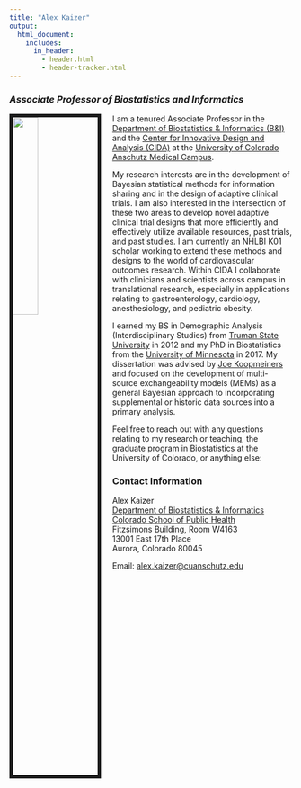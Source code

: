 ```yaml
---
title: "Alex Kaizer"
output: 
  html_document:
    includes:
      in_header:
        - header.html
        - header-tracker.html
---
```


### *Associate Professor of Biostatistics and Informatics*

<img src="./files/alex-kaizer.jpg" style="width:30%; border:6px solid; margin-right:20px; margin-bottom:20px" align="left">

I am a tenured Associate Professor in the [Department of Biostatistics & Informatics (B&I)](https://coloradosph.cuanschutz.edu/education/departments/biostatistics-informatics) and the [Center for Innovative Design and Analysis (CIDA)](https://coloradosph.cuanschutz.edu/research-and-practice/centers-programs/cida) at the [University of Colorado Anschutz Medical Campus](https://cuanschutz.edu/). 

My research interests are in the development of Bayesian statistical methods for information sharing and in the design of adaptive clinical trials. I am also interested in the intersection of these two areas to develop novel adaptive clinical trial designs that more efficiently and effectively utilize available resources, past trials, and past studies. I am currently an NHLBI K01 scholar working to extend these methods and designs to the world of cardiovascular outcomes research. Within CIDA I collaborate with clinicians and scientists across campus in translational research, especially in applications relating to gastroenterology, cardiology, anesthesiology, and pediatric obesity.

I earned my BS in Demographic Analysis (Interdisciplinary Studies) from [Truman State University](https://www.truman.edu/) in 2012 and my PhD in Biostatistics from the [University of Minnesota](https://www.sph.umn.edu/academics/divisions/biostatistics/) in 2017. My dissertation was advised by [Joe Koopmeiners](https://sites.google.com/a/umn.edu/koopm007/) and focused on the development of multi-source exchangeability models (MEMs) as a general Bayesian approach to incorporating supplemental or historic data sources into a primary analysis.

Feel free to reach out with any questions relating to my research or teaching, the graduate program in Biostatistics at the University of Colorado, or anything else:

### Contact Information

Alex Kaizer \
[Department of Biostatistics & Informatics](https://coloradosph.cuanschutz.edu/education/departments/biostatistics-informatics) \
[Colorado School of Public Health](https://coloradosph.cuanschutz.edu/) \
Fitzsimons Building, Room W4163 \
13001 East 17th Place \
Aurora, Colorado 80045 

Email: [alex.kaizer@cuanschutz.edu](mailto:alex.kaizer@cuanschutz.edu)
